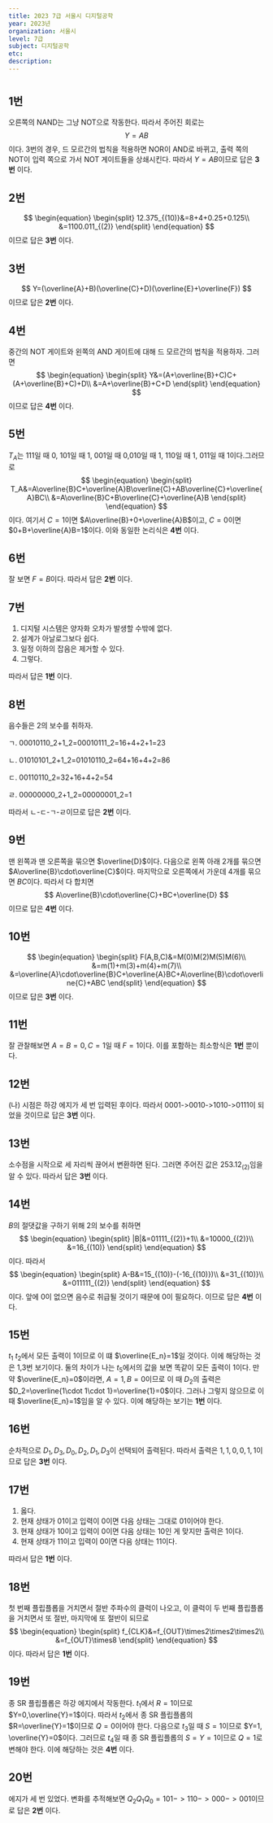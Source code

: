 ---
title: 2023 7급 서울시 디지털공학
year: 2023년
organization: 서울시
level: 7급
subject: 디지털공학
etc:
description:
---

#

## 1번
오른쪽의 NAND는 그냥 NOT으로 작동한다. 따라서 주어진 회로는
$$
Y=AB
$$
이다. 3번의 경우, 드 모르간의 법칙을 적용하면 NOR이 AND로 바뀌고, 출력 쪽의 NOT이 입력 쪽으로 가서 NOT 게이트들을 상쇄시킨다.
따라서 $Y=AB$이므로 답은 **3번** 이다.

## 2번
$$
\begin{equation}
\begin{split}
12.375_{(10)}&=8+4+0.25+0.125\\
&=1100.011_{(2)}
\end{split}
\end{equation}
$$
이므로 답은 **3번** 이다.

## 3번
$$
Y=(\overline{A}+B)(\overline{C}+D)(\overline{E}+\overline{F})
$$
이므로 답은 **2번** 이다.

## 4번
중간의 NOT 게이트와 왼쪽의 AND 게이트에 대해 드 모르간의 법칙을 적용하자. 그러면
$$
\begin{equation}
\begin{split}
Y&=(A+\overline{B}+C)C+(A+\overline{B}+C)+D\\
&=A+\overline{B}+C+D
\end{split}
\end{equation}
$$
이므로 답은 **4번** 이다.

## 5번
$T_A$는 111일 때 0, 101일 때 1, 001일 때 0,010일 때 1, 110일 때 1, 011일 때 1이다.그러므로
$$
\begin{equation}
\begin{split}
T_A&=A\overline{B}C+\overline{A}B\overline{C}+AB\overline{C}+\overline{A}BC\\
&=A\overline{B}C+B\overline{C}+\overline{A}B
\end{split}
\end{equation}
$$
이다. 여기서 $C=1$이면 $A\overline{B}+0+\overline{A}B$이고, $C=0$이면 $0+B+\overline{A}B=1$이다. 이와 동일한 논리식은 **4번** 이다.

## 6번
잘 보면 $F=B$이다. 따라서 답은 **2번** 이다.

## 7번
1. 디지털 시스템은 양자화 오차가 발생할 수밖에 없다.
2. 설계가 아날로그보다 쉽다.
3. 일정 이하의 잡음은 제거할 수 있다.
4. 그렇다.

따라서 답은 **1번** 이다.

## 8번
음수들은 2의 보수를 취하자.

ㄱ. 00010110_2+1_2=00010111_2=16+4+2+1=23

ㄴ. 01010101_2+1_2=01010110_2=64+16+4+2=86

ㄷ. 00110110_2=32+16+4+2=54

ㄹ. 00000000_2+1_2=00000001_2=1

따라서 ㄴ-ㄷ-ㄱ-ㄹ이므로 답은 **2번** 이다.

## 9번
맨 왼쪽과 맨 오른쪽을 묶으면 $\overline{D}$이다. 다음으로 왼쪽 아래 2개를 묶으면 $A\overline{B}\cdot\overline{C}$이다. 마지막으로 오른쪽에서 가운데 4개를 묶으면 $BC$이다.
따라서 다 합치면
$$
A\overline{B}\cdot\overline{C}+BC+\overline{D}
$$
이므로 답은 **4번** 이다.

## 10번
$$
\begin{equation}
\begin{split}
F(A,B,C)&=M(0)M(2)M(5)M(6)\\
&=m(1)+m(3)+m(4)+m(7)\\
&=\overline{A}\cdot\overline{B}C+\overline{A}BC+A\overline{B}\cdot\overline{C}+ABC
\end{split}
\end{equation}
$$
이므로 답은 **3번** 이다.

## 11번
잘 관찰해보면 $A=B=0,C=1$일 때 $F=1$이다. 이를 포함하는 최소항식은 **1번** 뿐이다.

## 12번
(나) 시점은 하강 에지가 세 번 입력된 후이다. 따라서 0001->0010->1010->0111이 되었을 것이므로 답은 **3번** 이다.

## 13번
소수점을 시작으로 세 자리씩 끊어서 변환하면 된다. 그러면 주어진 값은 $253.12_{(2)}$임을 알 수 있다. 따라서 답은 **3번** 이다.

## 14번
$B$의 절댓값을 구하기 위해 2의 보수를 취하면
$$
\begin{equation}
\begin{split}
|B|&=01111_{(2)}+1\\
&=10000_{(2)}\\
&=16_{(10)}
\end{split}
\end{equation}
$$
이다. 따라서
$$
\begin{equation}
\begin{split}
A-B&=15_{(10)}-(-16_{(10)})\\
&=31_{(10)}\\
&=011111_{(2)}
\end{split}
\end{equation}
$$
이다. 앞에 0이 없으면 음수로 취급될 것이기 때문에 0이 필요하다.
이므로 답은 **4번** 이다. 

## 15번
$t_1~t_2$에서 모든 출력이 1이므로 이 떄 $\overline{E_n}=1$일 것이다. 이에 해당하는 것은 1,3번 보기이다. 둘의 차이가 나는 $t_5$에서의 값을 보면
똑같이 모든 출력이 1이다. 만약 $\overline{E_n}=0$이라면, $A=1,B=0$이므로 이 때 $D_2$의 출력은 $D_2=\overline{1\cdot 1\cdot 1}=\overline{1}=0$이다. 그러나 그렇지 않으므로 이 때 $\overline{E_n}=1$임을 알 수 있다.
이에 해당하는 보기는 **1번** 이다.

## 16번
순차적으로 $D_1,D_3,D_0,D_2,D_1,D_3$이 선택되어 출력된다. 따라서 출력은 $1,1,0,0,1,1$이므로 답은 **3번** 이다.

## 17번
1. 옳다.
2. 현재 상태가 01이고 입력이 0이면 다음 상태는 그대로 01이어야 한다.
3. 현재 상태가 10이고 입력이 0이면 다음 상태는 10인 게 맞지만 출력은 1이다.
4. 현재 상태가 11이고 입력이 0이면 다음 상태는 11이다.

따라서 답은 **1번** 이다.

## 18번
첫 번째 플립플롭을 거치면서 절반 주파수의 클럭이 나오고, 이 클럭이 두 번째 플립플롭을 거치면서 또 절반, 마지막에 또 절반이 되므로
$$
\begin{equation}
\begin{split}
f_{CLK}&=f_{OUT}\times2\times2\times2\\
&=f_{OUT}\times8
\end{split}
\end{equation}
$$
이다. 따라서 답은 **1번** 이다.

## 19번
종 SR 플립플롭은 하강 에지에서 작동한다.
$t_1$에서 $R=1$이므로 $Y=0,\overline{Y}=1$이다. 따라서 $t_2$에서 종 SR 플립플롭의 $R=\overline{Y}=1$이므로 $Q=0$이어야 한다.
다음으로 $t_3$일 때 $S=1$이므로 $Y=1, \overline{Y}=0$이다. 그러므로 $t_4$일 때 종 SR 플립플롭의 $S=Y=1$이므로 $Q=1$로 변해야 한다.
이에 해당하는 것은 **4번** 이다.

## 20번
에지가 세 번 있었다. 변화를 추적해보면 $Q_2Q_1Q_0=101->110->000->001$이므로 답은 **2번** 이다.